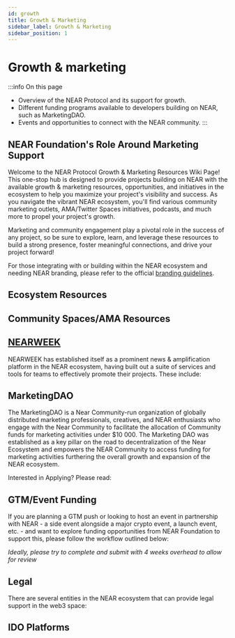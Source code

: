 ```yaml
---
id: growth
title: Growth & Marketing
sidebar_label: Growth & Marketing
sidebar_position: 1
---
```



# Growth & marketing

:::info On this page
* Overview of the NEAR Protocol and its support for growth.
* Different funding programs available to developers building on NEAR, such as MarketingDAO.
* Events and opportunities to connect with the NEAR community.
:::


## NEAR Foundation's Role Around Marketing Support

Welcome to the NEAR Protocol Growth & Marketing Resources Wiki Page! This one-stop hub is designed to provide projects building on NEAR with the available growth & marketing resources, opportunities, and initiatives in the ecosystem to help you maximize your project's visibility and success. As you navigate the vibrant NEAR ecosystem, you'll find various community marketing outlets, AMA/Twitter Spaces initiatives, podcasts, and much more to propel your project's growth.

Marketing and community engagement play a pivotal role in the success of any project, so be sure to explore, learn, and leverage these resources to build a strong presence, foster meaningful connections, and drive your project forward!

For those integrating with or building within the NEAR ecosystem and needing NEAR branding, please refer to the official [branding guidelines](https://near.org/brand/).


## Ecosystem Resources

<EcosystemResources />


## Community Spaces/AMA Resources

<CommunitySpaces />


## [NEARWEEK](https://nearweek.com/)

NEARWEEK has established itself as a prominent news & amplification platform in the NEAR ecosystem, having built out a suite of services and tools for teams to effectively promote their projects. These include:

<NearWeek />


## MarketingDAO

The MarketingDAO is a Near Community-run organization of globally distributed marketing professionals, creatives, and NEAR enthusiasts who engage with the Near Community to facilitate the allocation of Community funds for marketing activities under $10 000. The Marketing DAO was established as a key pillar on the road to decentralization of the Near Ecosystem and empowers the NEAR Community to access funding for marketing activities furthering the overall growth and expansion of the NEAR ecosystem. 

Interested in Applying? Please read:

<MarketingDAO />


## GTM/Event Funding

If you are planning a GTM push or looking to host an event in partnership with NEAR - a side event alongside a major crypto event, a launch event, etc. - and want to explore funding opportunities from NEAR Foundation to support this, please follow the workflow outlined below:

*Ideally, please try to complete and submit with 4 weeks overhead to allow for review*

<EventFunding />

## Legal

There are several entities in the NEAR ecosystem that can provide legal support in the web3 space:

<LegalResources />

## IDO Platforms

<IDOPlatforms />
